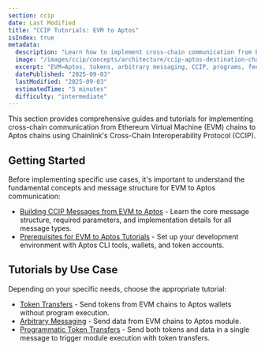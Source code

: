 ```yaml
---
section: ccip
date: Last Modified
title: "CCIP Tutorials: EVM to Aptos"
isIndex: true
metadata:
  description: "Learn how to implement cross-chain communication from Ethereum to Aptos using Chainlink CCIP. Tutorials cover token transfers, arbitrary messaging, and programmatic token transfers with detailed implementation guides."
  image: "/images/ccip/concepts/architecture/ccip-aptos-destination-chain.jpg"
  excerpt: "EVM→Aptos, tokens, arbitrary messaging, CCIP, programs, fees, Aptos FA, Fungible Asset, ERC20, token"
  datePublished: "2025-09-03"
  lastModified: "2025-09-03"
  estimatedTime: "5 minutes"
  difficulty: "intermediate"
---
```



This section provides comprehensive guides and tutorials for implementing cross-chain communication from Ethereum Virtual Machine (EVM) chains to Aptos chains using Chainlink's Cross-Chain Interoperability Protocol (CCIP).

## Getting Started

Before implementing specific use cases, it's important to understand the fundamental concepts and message structure for EVM to Aptos communication:

- [Building CCIP Messages from EVM to Aptos](/ccip/tutorials/aptos/destination/build-messages) - Learn the core message structure, required parameters, and implementation details for all message types.
- [Prerequisites for EVM to Aptos Tutorials](/ccip/tutorials/aptos/destination/prerequisites) - Set up your development environment with Aptos CLI tools, wallets, and token accounts.

## Tutorials by Use Case

Depending on your specific needs, choose the appropriate tutorial:

- [Token Transfers](/ccip/tutorials/aptos/destination/token-transfers) - Send tokens from EVM chains to Aptos wallets without program execution.
- [Arbitrary Messaging](/ccip/tutorials/aptos/destination/arbitrary-messaging) - Send data from EVM chains to Aptos module.
- [Programmatic Token Transfers](/ccip/tutorials/aptos/destination/programmatic-token-transfers) - Send both tokens and data in a single message to trigger module execution with token transfers.
